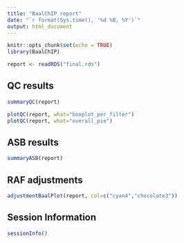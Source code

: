 ```yaml
---
title: "BaalChIP report"
date: "`r format(Sys.time(), '%d %B, %Y')`"
output: html_document
---
```


```r
knitr::opts_chunk$set(echo = TRUE)
library(BaalChIP)
```

```r
report <- readRDS("final.rds")
```

## QC results

```r
summaryQC(report)
```

```r
plotQC(report, what="boxplot_per_filter")
plotQC(report, what="overall_pie")
```

## ASB results

```r
summaryASB(report)
```

## RAF adjustments

```r
adjustmentBaalPlot(report, col=c("cyan4","chocolate3"))
```

## Session Information

```r
sessionInfo()
```
